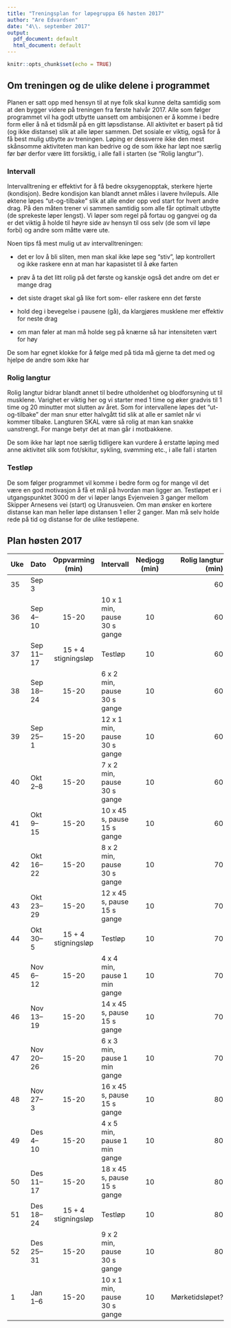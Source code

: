 ```yaml
---
title: "Treningsplan for løpegruppa E6 høsten 2017"
author: "Are Edvardsen"
date: "4\\. september 2017"
output:
  pdf_document: default
  html_document: default
---
```


```r
knitr::opts_chunk$set(echo = TRUE)
```

## Om treningen og de ulike delene i programmet
Planen er satt opp med hensyn til at nye folk skal kunne delta samtidig som at
den bygger videre på treningen fra første halvår 2017. Alle som følger
programmet vil ha godt utbytte uansett om ambisjonen er å komme i bedre form
eller å nå et tidsmål på en gitt løpsdistanse. All aktivitet er basert på tid
(og ikke distanse) slik at alle løper sammen. Det sosiale er viktig, også for
å få best mulig utbytte av treningen. Løping er dessverre ikke den mest
skånsomme aktiviteten man kan bedrive og de som ikke har løpt noe særlig før bør
derfor være litt forsiktig, i alle fall i starten (se "Rolig langtur").


### Intervall
Intervalltrening er effektivt for å få bedre oksygenopptak, sterkere hjerte (kondisjon). Bedre kondisjon kan blandt annet måles i lavere hvilepuls. Alle
øktene løpes "ut-og-tilbake" slik at alle ender opp ved start for hvert andre
drag. På den måten trener vi sammen samtidig som alle får optimalt utbytte
(de sprekeste løper lengst). Vi løper som regel på fortau og gangvei og da er
det viktig å holde til høyre side av hensyn til oss selv (de som vil løpe
forbi) og andre som måtte være ute.

Noen tips få mest mulig ut av intervalltreningen:

* det er lov å bli sliten, men man skal ikke løpe seg "stiv", løp kontrollert
og ikke raskere enn at man har kapasistet til å øke farten

* prøv å ta det litt rolig på det første og kanskje også det andre om det er mange drag

* det siste draget skal gå like fort som- eller raskere enn det første

* hold deg i bevegelse i pausene (gå), da klargjøres musklene mer
effektiv for neste drag

* om man føler at man må holde seg på knærne så har intensiteten vært for høy

De som har egnet klokke for å følge med på tida må gjerne ta det med og hjelpe
de andre som ikke har


### Rolig langtur
Rolig langtur bidrar blandt annet til bedre utholdenhet og blodforsyning ut til musklene. Varighet er viktig her og vi starter med 1 time og øker gradvis til
1 time og 20 minutter mot slutten av året. Som for intervallene løpes det
"ut-og-tilbake" der man snur etter halvgått tid slik at alle er samlet når vi
kommer tilbake. Langturen SKAL være så rolig at man kan snakke uanstrengt. For
mange betyr det at man går i motbakkene.

De som ikke har løpt noe særlig tidligere kan vurdere å erstatte løping med
anne aktivitet slik som fot/skitur, sykling, svømming etc., i alle fall i
starten


### Testløp
De som følger programmet vil komme i bedre form og for mange vil det være en
god motivasjon å få et mål på hvordan man ligger an. Testløpet er i
utgangspunktet 3000 m der vi løper langs Evjenveien 3 ganger mellom Skipper
Arnesens vei (start) og Uranusveien. Om man ønsker en kortere distanse kan man
heller løpe distansen 1 eller 2 ganger. Man må selv holde rede på tid og
distanse for de ulike testløpene. 


## Plan høsten 2017

|Uke|Dato|Oppvarming (min)|Intervall|Nedjogg (min)|Rolig langtur (min)|
|:---|:---|:---:|:---|:---:|---:|
|35|Sep 3||||60|
|36|Sep 4--10|15-20|10 x 1 min, pause 30 s gange|10|60|
|37|Sep 11--17|15 + 4 stigningsløp|Testløp|10|60|
|38|Sep 18--24|15-20|6 x 2 min, pause 30 s gange|10|60|
|39|Sep 25--1|15-20|12 x 1 min, pause 30 s gange|10|60|
|40|Okt 2--8|15-20|7 x 2 min, pause 30 s gange|10|60|
|41|Okt 9--15|15-20|10 x 45 s, pause 15 s gange|10|60|
|42|Okt 16--22|15-20|8 x 2 min, pause 30 s gange|10|70|
|43|Okt 23--29|15-20|12 x 45 s, pause 15 s gange|10|70|
|44|Okt 30--5|15 + 4 stigningsløp|Testløp|10|70|
|45|Nov 6--12|15-20|4 x 4 min, pause 1 min gange|10|70|
|46|Nov 13--19|15-20|14 x 45 s, pause 15 s gange|10|70|
|47|Nov 20--26|15-20|6 x 3 min, pause 1 min gange|10|70|
|48|Nov 27--3|15-20|16 x 45 s, pause 15 s gange|10|80|
|49|Des 4--10|15-20|4 x 5 min, pause 1 min gange|10|80|
|50|Des 11--17|15-20|18 x 45 s, pause 15 s gange|10|80|
|51|Des 18--24|15 + 4 stigningsløp|Testløp|10|80|
|52|Des 25--31|15-20|9 x 2 min, pause 30 s gange|10|80|
|1|Jan 1--6|15-20|10 x 1 min, pause 30 s gange|10|Mørketidsløpet?|
